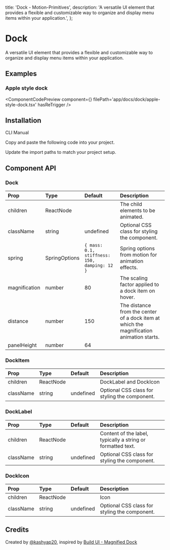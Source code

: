   title: 'Dock - Motion-Primitives',
  description:
    'A versatile UI element that provides a flexible and customizable way to organize and display menu items within your application.',
};


# Dock

A versatile UI element that provides a flexible and customizable way to organize and display menu items within your application.

## Examples

### Apple style dock

<ComponentCodePreview
  component={<AppleStyleDock />}
  filePath='app/docs/dock/apple-style-dock.tsx'
  hasReTrigger
/>

## Installation

<Tabs defaultValue="cli">

<TabsList>
  <TabsTrigger value='cli'>CLI</TabsTrigger>
  <TabsTrigger value='manual'>Manual</TabsTrigger>
</TabsList>

<TabsContent value="cli">

<InstallationCli value='dock' />

</TabsContent>

<TabsContent value="manual">

<Steps>

<Step>Copy and paste the following code into your project.</Step>

<CodeBlock filePath='components/core/dock.tsx' />

<Step>Update the import paths to match your project setup.</Step>

</Steps>

</TabsContent>

</Tabs>

## Component API

### Dock

| Prop          | Type          | Default                                      | Description                                                                              |
| :------------ | :------------ | :------------------------------------------- | :--------------------------------------------------------------------------------------- |
| children      | ReactNode     |                                              | The child elements to be animated.                                                       |
| className     | string        | undefined                                    | Optional CSS class for styling the component.                                            |
| spring        | SpringOptions | `{ mass: 0.1, stiffness: 150, damping: 12 }` | Spring options from motion for animation effects.                                        |
| magnification | number        | 80                                           | The scaling factor applied to a dock item on hover.                                      |
| distance      | number        | 150                                          | The distance from the center of a dock item at which the magnification animation starts. |
| panelHeight   | number        | 64                                           |

### DockItem

| Prop      | Type      | Default   | Description                                   |
| :-------- | :-------- | :-------- | :-------------------------------------------- |
| children  | ReactNode |           | DockLabel and DockIcon                        |
| className | string    | undefined | Optional CSS class for styling the component. |

### DockLabel

| Prop      | Type      | Default   | Description                                                 |
| :-------- | :-------- | :-------- | :---------------------------------------------------------- |
| children  | ReactNode |           | Content of the label, typically a string or formatted text. |
| className | string    | undefined | Optional CSS class for styling the component.               |

### DockIcon

| Prop      | Type      | Default   | Description                                   |
| :-------- | :-------- | :-------- | :-------------------------------------------- |
| children  | ReactNode |           | Icon                                          |
| className | string    | undefined | Optional CSS class for styling the component. |

## Credits

Created by [@kashyap20](https://github.com/kashyap20), inspired by [Build UI - Magnified Dock](https://buildui.com/recipes/magnified-dock)
